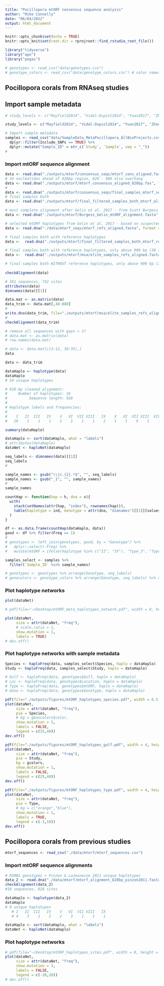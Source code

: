 ```yaml
---
title: "Pocillopora mtORF consensus sequence analysis"
author: "Mike Connelly"
date: "06/04/2022"
output: html_document
---
```


```r
knitr::opts_chunk$set(echo = TRUE)
knitr::opts_knit$set(root.dir = rprojroot::find_rstudio_root_file())
```
```r
library("tidyverse")
library("ape")
library("pegas")
```
```r
# genotypes <- read_csv("data/genotypes.csv")
# genotype_colors <- read_csv("data/genotype_colors.csv") # color names csv corresponding to excel sheet colors
```
## Pocillopora corals from RNAseq studies
## Import sample metadata
```r
# study_levels <- c("Mayfield2014", "Vidal-Dupiol2014", "Yuan2017", "Zhou2017", "Brener-Raffali2018", "Delgadillo-Nuno2018", "Tang2018", "Wecker2018", "Zhou2018", "Poquita-Du2019", "Zhou2019", "Buitrago-Lopez2020", "Connelly2020", "Chuang-Mitarai2020", "Li2020", "Connelly2022", "Grupstra2022")

study_levels <- c("Mayfield2014", "Vidal-Dupiol2014", "Yuan2017", "Zhou2017", "Brener-Raffali2018", "Delgadillo-Nuno2018", "Tang2018", "Wecker2018", "Zhou2018", "Poquita-Du2019", "Zhou2019", "Buitrago-Lopez2020", "Chuang-Mitarai2020", "Li2020", "ConnellyEAPSI", "Grupstra2022", "Becker2021", "Zhu2021")
```
```r
# Import sample metadata 
samples <- read_csv("data/SampleData_MetaPocillopora_AllBioProjects.csv") %>% 
  dplyr::filter(Include_SNPs == TRUE) %>% 
  dplyr::mutate("Sample_ID" = str_c(`Study`, `Sample`, sep = "_"))
# 
```
### Import mtORF sequence alignment 
```r
data <- read.dna("./outputs/mtorf/consensus_seqs/mtorf_cons_aligned.fasta", format = "fasta")
# 34 nucleotides ahead of 828bp region, 829 - 906 also overhang
data <- read.dna("./outputs/mtorf/mtorf_consensus_aligned_828bp.fas", format = "fasta")
#
data <- read.dna("./outputs/mtorf/consensus_seqs/final_samples_mtorf_seqs828_aligned.clipped.fasta", format = "fasta")
# final samples both
data <- read.dna("./outputs/mtorf/final_filtered_samples_both_mtorf_aligned.fasta", format = "fasta")

# most complete alignment after Gelin et al. 2017 - from Scott Burgess
data <- read.dna("./outputs/mtorf/Burgess_Gelin_mtORF_alignment.fasta", format = "fasta")

# selected mtORF haplotypes from Gelin et al. 2017 - based on suspected matches
data <- read.dna("./data/mtorf_seqs/mtorf_refs_aligned.fasta", format = "fasta")

# final samples both with reference haplotypes 
data <-  read.dna("./outputs/mtorf/final_filtered_samples_both_mtorf_ref_aligned.fasta", format = "fasta")

# final samples both with reference haplotypes, only above 900 bp (38 seqs)
data <-  read.dna("./outputs/mtorf/msa/elite_samples_refs_aligned.fasta", format = "fasta")

# final samples both WITHOUT reference haplotypes, only above 900 bp (38 seqs)
  
checkAlignment(data)

# 361 sequences, 742 sites
attributes(data)
dimnames(data)[[1]]
```
```r
data.mat <- as.matrix(data)
data_trim <- data.mat[,48:888]
#
write.dna(data_trim, file="./outputs/mtorf/msa/elite_samples_refs_aligned_trimmed.fasta", format="fasta", nbcol=-1, colsep="")
#
checkAlignment(data_trim)
```

```r
# remove all sequences with gaps > 3?
# data.mat <- as.matrix(data)
# row.names(data.mat)

# data <- data.mat[c(3:12, 30:35),]
data
```

```r
data <- data_trim
```
```r
dataHaplo <- haplotype(data)
dataHaplo
# 54 unique haplotypes

# 928-bp cleaned alignment:
#     Number of haplotypes: 16 
#          Sequence length: 928 
# 
# Haplotype labels and frequencies:
# 
#    I   II  III   IV    V   VI  VII VIII   IX    X   XI  XII XIII  XIV   XV  XVI 
#   20    1    1    1    2    1    1    1    2    1    1    9    1    1    3    1 

summary(dataHaplo)
```
```r
dataHaplo <- sort(dataHaplo, what = "labels")
# attributes(dataHaplo)
dataNet <- haploNet(dataHaplo)
```
```r
seq_labels <- dimnames(data)[[1]]
seq_labels
#
```
```r
sample_names <- gsub("\\|c.{2}.*$", "", seq_labels)
sample_names <- gsub("_1", "", sample_names)
#
sample_names
```
```r
countHap <- function(hap = h, dna = x){
  with(
    stack(setNames(attr(hap, "index"), rownames(hap))),
    table(haplotype = ind, Genotype = attr(dna, "dimnames")[[1]][values])
  )
}
```
```r
df <- as.data.frame(countHap(dataHaplo, data))
good <- df %>% filter(Freq == 1)
# 
# genotypes <- left_join(genotypes, good, by = "Genotype") %>% 
#   dplyr::select(-Freq) %>% 
#   mutate(mtORF = ifelse(haplotype %in% c("II", "IV"), "Type_3", "Type_1"))
```
```r
samples_select <- samples %>% 
  filter(`Sample_ID` %in% sample_names)
```

```r
# genotypes <- genotypes %>% arrange(Genotype, seq_labels)
# genocolors <- genotype_colors %>% arrange(Genotype, seq_labels) %>% dplyr::select(color)
```

### Plot haplotype networks
```r
plot(dataNet)
```
```r
# pdf(file="~/Desktop/mtORF_meta_haplotypes_network.pdf", width = 8, height = 10, pointsize = 10)

plot(dataNet,
     size = attr(dataNet, "freq"),
     # scale.ratio = 1,
     show.mutation = 1,
     labels = TRUE)
# dev.off()
```
### Plot haplotype networks with sample metadata
```r
Species <- haploFreq(data, samples_select$Species, haplo = dataHaplo)
Study <- haploFreq(data, samples_select$Study, haplo = dataHaplo)

# Gulf <- haploFreq(data, genotypes$Gulf, haplo = dataHaplo)
# Loc <- haploFreq(data, genotypes$Location, haplo = dataHaplo)
# Type <- haploFreq(data, genotypes$mtORF, haplo = dataHaplo)
# Geno <- haploFreq(data, genotypes$Genotype, haplo = dataHaplo)
```

```r
pdf(file="./outputs/figures/mtORF_haplotypes_species.pdf", width = 6.5, height = 5, pointsize = 6)
plot(dataNet,
     size = attr(dataNet, "freq"),
     pie = Species,
     # bg = genocolors$color,
     show.mutation = 1,
     labels = FALSE,
     legend = c(25,40))
dev.off()
```
```r
pdf(file="./outputs/figures/mtORF_haplotypes_gulf.pdf", width = 4, height = 5, pointsize = 6)
plot(dataNet,
     size = attr(dataNet, "freq"),
     pie = Study,
     bg = gcolors,
     show.mutation = 1,
     labels = FALSE,
     legend = c(25,40))
dev.off()
```
```r
pdf(file="./outputs/figures/mtORF_haplotypes_type.pdf", width = 4, height = 5, pointsize = 6)
plot(dataNet,
     size = attr(dataNet, "freq"),
     pie = Type,
     # bg = c("orange","blue"),
     show.mutation = 1,
     labels = TRUE,
     legend = c(-3,18))
dev.off()
```


## Pocillopora corals from previous studies
```r
mtorf_sequences <- read_csv("./data/mtorf/mtorf_sequences.csv")
```
### Import mtORF sequence alignments
```r
# RSMAS genotypes + Pinzon & LaJeunesse 2011 unique haplotypes
data_2 <- read.dna("./data/mtorf/mtorf_alignment_828bp_pinzon2011.fasta", format = "fasta")
checkAlignment(data_2)
#18 sequences, 828 sites
```
```r
dataHaplo <- haplotype(data_2)
dataHaplo
# 9 unique haplotypes
   # I   II  III   IV    V   VI  VII VIII   IX 
   # 4    3    1    2    2    3    1    1    1 
```
```r
dataHaplo <- sort(dataHaplo, what = "labels")
dataNet <- haploNet(dataHaplo)
```

### Plot haplotype networks
```r
# pdf(file="~/Desktop/mtORF_haplotypes_sites.pdf", width = 8, height = 10, pointsize = 10)
plot(dataNet,
     size = attr(dataNet, "freq"),
     show.mutation = 3,
     labels = FALSE,
     legend = c(-20,20))
# dev.off()
```
